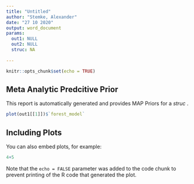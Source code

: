 ```yaml
---
title: "Untitled"
author: "Stemke, Alexander"
date: "27 10 2020"
output: word_document
params:
  out1: NULL
  out2: NULL
  struc: NA
  
---
```


```r
knitr::opts_chunk$set(echo = TRUE)
```

## Meta Analytic Predcitive Prior

This report is automatically generated and provides MAP Priors for a $struc$ .


```r
plot(out1[[1]])$`forest_model`
```

## Including Plots

You can also embed plots, for example:

```r
4+5
```

Note that the `echo = FALSE` parameter was added to the code chunk to prevent printing of the R code that generated the plot.
